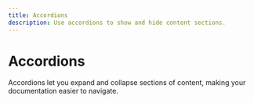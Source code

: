 ```yaml
---
title: Accordions
description: Use accordions to show and hide content sections.
---
```


# Accordions

Accordions let you expand and collapse sections of content, making your documentation easier to navigate.

